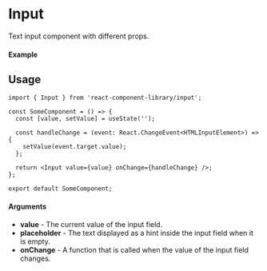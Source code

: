 
<Meta of={Input} title="Input" />

# Input

Text input component with different props.

#### Example

<Canvas of={Input.InputWithText} />

## Usage

```tsx
import { Input } from 'react-component-library/input';

const SomeComponent = () => {
  const [value, setValue] = useState('');

  const handleChange = (event: React.ChangeEvent<HTMLInputElement>) => {
    setValue(event.target.value);
  };

  return <Input value={value} onChange={handleChange} />;
};

export default SomeComponent;
```

#### Arguments

- **value** - The current value of the input field.
- **placeholder** - The text displayed as a hint inside the input field when it is empty.
- **onChange** - A function that is called when the value of the input field changes.
